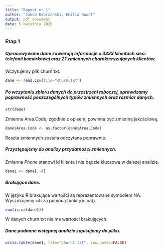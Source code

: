 ```yaml
---
title: "Raport nr 1"
author: "Jakub Dworzański, Emilia Kowal"
output: pdf_document
data: 5 kwietnia 2020
---
```


### Etap 1

##### Opracowywane dane zawierają informacje o 3333 klientach sieci telefonii komórkowej oraz 21 zmiennych charakteryzujących klientów.

Wczytujemy plik churn.txt:

```r
dane <- read.csv(file="churn.txt")
```

##### Po wczytaniu zbioru danych do przestrzeni roboczej, sprawdzamy poprawność poszczególnych typów zmiennych oraz rozmiar danych.
```r
str(dane)
```

Zmienna Area.Code, zgodnie z opisem, powinna być zmienną jakościową.

```r
dane$Area.Code <- as.factor(dane$Area.Code)
```

Reszta zmiennych została odczytana poprawnie.

##### Przystępujemy do analizy przydatności zmiennych.
Zmienna *Phone* stanowi id klienta i nie będzie kluczowa w dalszej analizie.

```r
dane1 <- dane[,-4]
```

##### Brakujące dane.

W języku R brakujące wartości są reprezentowane symbolem NA. Wyszukujemy ich za pomocą funkcji is.na().

```r
sum(is.na(dane1))
```

W danych churn.txt nie ma wartości brakujących.

##### Dane podanne wstępnej analizie zapisujemy do pliku.

``` r
write.table(dane1, file="churn1.txt", row.names=FALSE)
```

